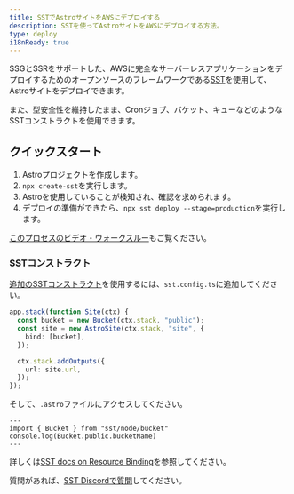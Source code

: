 ```yaml
---
title: SSTでAstroサイトをAWSにデプロイする
description: SSTを使ってAstroサイトをAWSにデプロイする方法。
type: deploy
i18nReady: true
---
```


SSGとSSRをサポートした、AWSに完全なサーバーレスアプリケーションをデプロイするためのオープンソースのフレームワークである[SST](https://sst.dev)を使用して、Astroサイトをデプロイできます。

また、型安全性を維持したまま、Cronジョブ、バケット、キューなどのようなSSTコンストラクトを使用できます。

## クイックスタート

1. Astroプロジェクトを作成します。
1. `npx create-sst`を実行します。
1. Astroを使用していることが検知され、確認を求められます。
1. デプロイの準備ができたら、`npx sst deploy --stage=production`を実行します。

[このプロセスのビデオ・ウォークスルー](https://www.youtube.com/watch?v=AFP3ZHxO7Gg)もご覧ください。

### SSTコンストラクト
[追加のSSTコンストラクト](https://docs.sst.dev/)を使用するには、`sst.config.ts`に追加してください。

```ts {2} {4} title="sst.config.ts"
app.stack(function Site(ctx) {
  const bucket = new Bucket(ctx.stack, "public");
  const site = new AstroSite(ctx.stack, "site", {
    bind: [bucket],
  });

  ctx.stack.addOutputs({
    url: site.url,
  });
});
```

そして、`.astro`ファイルにアクセスしてください。

```astro
---
import { Bucket } from "sst/node/bucket"
console.log(Bucket.public.bucketName)
---
```

詳しくは[SST docs on Resource Binding](https://docs.sst.dev/resource-binding)を参照してください。

質問があれば、[SST Discordで質問](https://discord.gg/sst)してください。
